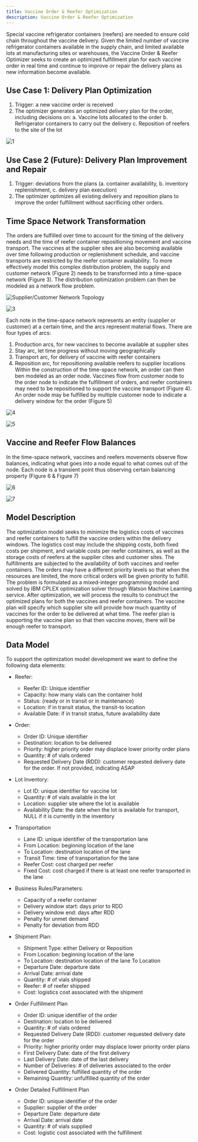```yaml
---
title: Vaccine Order & Reefer Optimization 
description: Vaccine Order & Reefer Optimization 
---
```



Special vaccine refrigerator containers (reefers) are needed to ensure cold chain throughout the vaccine delivery. Given the limited number of vaccine refrigerator containers available in the supply chain, and limited available lots at manufacturing sites or warehouses, the Vaccine Order & Reefer Optimizer seeks to create an optimized fulfillment plan for each vaccine order in real time and continue to improve or repair the delivery plans as new information become available. 

## Use Case 1: Delivery Plan Optimization 

1.	Trigger: a new vaccine order is received
1.	The optimizer generates an optimized delivery plan for the order, including decisions on:
    a.	Vaccine lots allocated to the order
    b.	Refrigerator containers to carry out the delivery
    c.	Reposition of reefers to the site of the lot

![1](./images/voro-1.png)

## Use Case 2 (Future): Delivery Plan Improvement and Repair

1.	Trigger: deviations from the plans (a. container availability, b. inventory replenishment, c. delivery plan execution)
1.	The optimizer optimizes all existing delivery and reposition plans to improve the order fulfillment without sacrificing other orders. 

## Time Space Network Transformation

The orders are fulfilled over time to account for the timing of the delivery needs and the time of reefer container repositioning movement and vaccine transport. The vaccines at the supplier sites are also becoming available over time following production or replenishment schedule, and vaccine transports are restricted by the reefer container availability. To more effectively model this complex distribution problem, the supply and customer network (Figure 2) needs to be transformed into a time-space network (Figure 3). The distribution optimization problem can then be modeled as a network flow problem. 

 ![Supplier/Customer Network Topology](./images/voro-fig2.png)

 ![3](./images/voro-fig3.png)

Each note in the time-space network represents an entity (supplier or customer) at a certain time, and the arcs represent material flows. There are four types of arcs: 

1. Production arcs, for new vaccines to become available at supplier sites
1. Stay arc, let time progress without moving geographically
1. Transport arc, for delivery of vaccine with reefer containers
1. Reposition arc, for repositioning available reefers to supplier locations
Within the construction of the time-space network, an order can then ben modeled as an order node. Vaccines flow from customer node to the order node to indicate the fulfillment of orders, and reefer containers may need to be repositioned to support the vaccine transport (Figure 4). An order node may be fulfilled by multiple customer node to indicate a delivery window for the order (Figure 5) 


 ![4](./images/voro-fig4.png)

 ![5](./images/voro-fig5.png)

## Vaccine and Reefer Flow Balances

In the time-space network, vaccines and reefers movements observe flow balances, indicating what goes into a node equal to what comes out of the node. Each node is a transient point thus observing certain balancing property (Figure 6 & Figure 7) 


 ![6](./images/voro-fig6.png)

 ![7](./images/voro-fig7.png)

## Model Description

The optimization model seeks to minimize the logistics costs of vaccines and reefer containers to fulfill the vaccine orders within the delivery windows. The logistics cost may include the shipping costs, both fixed costs per shipment, and variable costs per reefer containers, as well as the storage costs of reefers at the supplier cites and customer sites. The fulfillments are subjected to the availability of both vaccines and reefer containers. The orders may have a different priority levels so that when the resources are limited, the more critical orders will be given priority to fulfill. 
The problem is formulated as a mixed-integer programming model and solved by IBM CPLEX optimization solver through Watson Machine Learning service. 
After optimization, we will process the results to construct the optimized plans for both the vaccines and reefer containers. The vaccine plan will specify which supplier site will provide how much quantity of vaccines for the order to be delivered at what time. The reefer plan is supporting the vaccine plan so that then vaccine moves, there will be enough reefer to transport. 



## Data Model

To support the optimization model development we want to define the following data elements:

* Reefer: 
    * Reefer ID: Unique identifier
    * Capacity: how many vials can the container hold 
    * Status: (ready or in transit or in maintenance) 
    * Location: if in transit status, the transit-to location
    * Available Date: if in transit status, future availability date

* Order: 
    * Order ID: Unique identifier
    * Destination: location to be delivered
    * Priority: higher priority order may displace lower priority order plans
    * Quantity: # of vials ordered
    * Requested Delivery Date (RDD): customer requested delivery date for the order. If not provided, indicating ASAP

* Lot Inventory: 
    * Lot ID: unique identifier for vaccine lot
    * Quantity: # of vials available in the lot
    * Location: supplier site where the lot is available
    * Availability Date: the date when the lot is available for transport, NULL if it is currently in the inventory 

* Transportation
    * Lane ID: unique identifier of the transportation lane
    * From Location: beginning location of the lane
    * To Location: destination location of the lane
    * Transit Time: time of transportation for the lane
    * Reefer Cost: cost charged per reefer
    * Fixed Cost: cost charged if there is at least one reefer transported in the lane

* Business Rules/Parameters: 
    * Capacity of a reefer container
    * Delivery window start: days prior to RDD 
    * Delivery window end: days after RDD   
    * Penalty for unmet demand
    * Penalty for deviation from RDD

* Shipment Plan: 
    * Shipment Type: either Delivery or Reposition 
    * From Location: beginning location of the lane
    * To Location: destination location of the lane To Location
    * Departure Date: departure date 
    * Arrival Date: arrival date
    * Quantity: # of vials shipped
    * Reefer: # of reefer shipped
    * Cost: logistics cost associated with the shipment
*	Order Fulfillment Plan
    * Order ID: unique identifier of the order
    * Destination: location to be delivered
    * Quantity: # of vials ordered
    * Requested Delivery Date (RDD): customer requested delivery date for the order
    * Priority: higher priority order may displace lower priority order plans
    * First Delivery Date: date of the first delivery
    * Last Delivery Date: date of the last delivery
    * Number of Deliveries: # of deliveries associated to the order
    * Delivered Quantity: fulfilled quantity of the order
    * Remaining Quantity: unfulfilled quantity of the order
*	Order Detailed Fulfillment Plan
    * Order ID: unique identifier of the order
    * Supplier: supplier of the order 
    * Departure Date: departure date 
    * Arrival Date: arrival date
    * Quantity: # of vials supplied
    * Cost: logistic cost associated with the fulfillment



